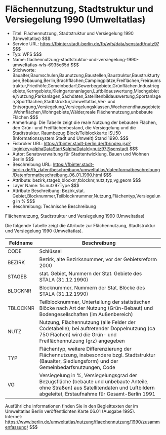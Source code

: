 # Flächennutzung, Stadtstruktur und Versiegelung 1990 (Umweltatlas)
- Titel: Flächennutzung, Stadtstruktur und Versiegelung 1990 (Umweltatlas) $$$
- Service URL: https://fbinter.stadt-berlin.de/fb/wfs/data/senstadt/nutz97 $$$
- Typ: WFS $$$
- Name: flachennutzung-stadtstruktur-und-versiegelung-1990-umweltatlas-wfs-6935c65d $$$
- Stichworte: Baualter,Baumschulen,Baunutzung,Baustellen,Baustruktur,Baustrukturtypen,Bebauung,Berlin,Brachflächen,Campingplätze,Freiflächen,Freiraumstruktur,Friedhöfe,Gemeinbedarf,Gewerbegebiete,Grünflächen,Industriegebiete,Kerngebiete,Kleingartenanlagen,Luftbildauswertung,Mischgebiete,Nutzung,Parkanlagen,Sachdaten,Satellitenbildauswertung,Sportanlagen,Sportflächen,Stadtstruktur,Umweltatlas,Ver- und Entsorgung,Versiegelung,Versiegelungsklassen,Wochenendhausgebiete,Wohnflächen,Wohngebiete,Wälder,reale Flächennutzung,unbebaute Flächen $$$
- Anmerkung: Die Tabelle zeigt die reale Nutzung der bebauten Flächen, den Grün- und Freiflächenbestand, die Versiegelung und die Stadtstruktur.
Raumbezug Block/Teiblockkarte ISU50 (Informationssystem Stadt und Umwelt) Stand 1990. $$$
- Fisbroker URL: https://fbinter.stadt-berlin.de/fb/index.jsp?loginkey=alphaDataStart&alphaDataId=nutz97@senstadt $$$
- Autor: Senatsverwaltung für Stadtentwicklung, Bauen und Wohnen Berlin $$$
- Beschreibung URL: https://fbinter.stadt-berlin.de/fb_daten/beschreibung/umweltatlas/datenformatbeschreibung/Datenformatbeschreibung_06_01_1990.html $$$
- Attribute: bezirk,stageb,blocknr,tblocknr,nutz,typ,vg,geom $$$
- Layer Name: fis:nutz97Type $$$
- Attribute Beschreibung: Bezirk,stat. Gebiet,Blocknummer,Teilblocknrummer,Nutzung,Flächentyp,Versiegelung in % $$$
- Beschreibung: Technische Beschreibung 

Flächennutzung, Stadtstruktur und Versiegelung 1990 (Umweltatlas)

Die folgende Tabelle zeigt die Attribute zur Flächennutzung, Stadtstruktur und Versiegelung 1990 (Umweltatlas).

| **Feldname** | **Beschreibung**                                                                                                                                                                        |
| ------------ | --------------------------------------------------------------------------------------------------------------------------------------------------------------------------------------- |
| CODE         | Schlüssel                                                                                                                                                                               |
| BEZIRK       | Bezirk, alte Bezirksnummer, vor der Gebietsreform 2000                                                                                                                                  |
| STAGEB       | stat. Gebiet, Nummern der Stat. Gebiete des STALA (31.12.1990)                                                                                                                          |
| BLOCKNR      | Blocknummer, Nummern der Stat. Blöcke des STALA (31.12.1990)                                                                                                                            |
| TBLOCKNR     | Teilblocknummer, Unterteilung der statistischen Blöcke nach Art der Nutzung (Grün-Bebaut) und Bodengesellschaften (im Außenbereich)                                                     |
| NUTZ         | Nutzung, Flächennutzung (alle Felder der Codetabelle); bei auftretender Doppelnutzung (ca 750 Flächen) wird die Grün- und Freiflächennutzung (grz) angegeben                            |
| TYP          | Flächentyp, weitere Differenzierung der Flächennutzung, insbesondere bzgl. Stadtstruktur (Baualter, Siedlungsform) und der Gemeinbedarfsnutzungen, Code                                 |
| VG           | Versiegelung in %, Versiegelungsgrad der Bezugsfläche (bebaute und unbebaute Anteile, ohne Straßen) aus Satellitendaten und Luftbildern abgeleitet, Erstaufnahme für Gesamt-Berlin 1991 |

Ausführliche Informationen finden Sie in den Begleittexten der im Umweltatlas Berlin veröffentlichten Karte 06.01 (Ausgabe 1995).  
Internet: https://www.berlin.de/umweltatlas/nutzung/flaechennutzung/1990/zusammenfassung/ $$$
